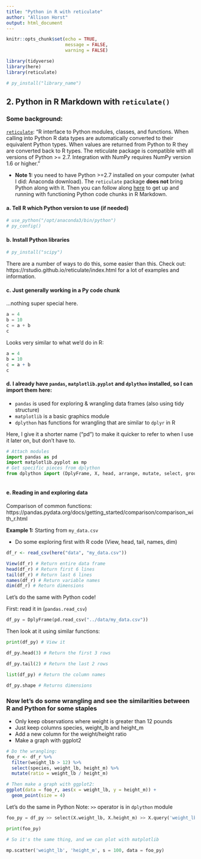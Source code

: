 ```yaml
---
title: "Python in R with reticulate"
author: "Allison Horst"
output: html_document
---
```


```r
knitr::opts_chunk$set(echo = TRUE,
                      message = FALSE,
                      warning = FALSE)

library(tidyverse)
library(here)
library(reticulate)

# py_install("library_name")
```

## 2. Python in R Markdown with `reticulate()`

### Some background: 

[`reticulate`](https://rstudio.github.io/reticulate/): "R interface to Python modules, classes, and functions. When calling into Python R data types are automatically converted to their equivalent Python types. When values are returned from Python to R they are converted back to R types. The reticulate package is compatible with all versions of Python >= 2.7. Integration with NumPy requires NumPy version 1.6 or higher."

- **Note 1:** you need to have Python >=2.7 installed on your computer (what I did: Anaconda download). The `reticulate` package **does not** bring Python along with it. Then you can follow along [here](https://rstudio.github.io/reticulate/) to get up and running with functioning Python code chunks in R Markdown. 

#### a. Tell R which Python version to use (if needed)
```r
# use_python("/opt/anaconda3/bin/python")
# py_config()
```

#### b. Install Python libraries 

```r
# py_install("scipy")
```

There are a number of ways to do this, some easier than this. Check out: https://rstudio.github.io/reticulate/index.html for a lot of examples and information. 

#### c. Just generally working in a Py code chunk

...nothing super special here.

```python
a = 4
b = 10
c = a + b
c
```

Looks very similar to what we'd do in R: 
```r
a = 4
b = 10
c = a + b
c
```

#### d. I already have `pandas`, `matplotlib.pyplot` and `dplython` installed, so I can import them here:

- `pandas` is used for exploring & wrangling data frames (also using tidy structure)
- `matplotlib` is a basic graphics module
- `dplython` has functions for wrangling that are similar to `dplyr` in R

Here, I give it a shorter name ("pd") to make it quicker to refer to when I use it later on, but don't have to. 
```python
# Attach modules
import pandas as pd
import matplotlib.pyplot as mp
# Get specific pieces from dplython
from dplython import (DplyFrame, X, head, arrange, mutate, select, group_by, summarize)
  
```

#### e. Reading in and exploring data

Comparison of common functions: 
https://pandas.pydata.org/docs/getting_started/comparison/comparison_with_r.html

**Example 1:** Starting from `my_data.csv`

- Do some exploring first with R code (View, head, tail, names, dim)
```r

df_r <- read_csv(here("data", "my_data.csv"))

View(df_r) # Return entire data frame
head(df_r) # Return first 6 lines
tail(df_r) # Return last 6 lines
names(df_r) # Return variable names
dim(df_r) # Return dimensions

```

Let's do the same with Python code!

First: read it in (`pandas.read_csv`)
```python
df_py = DplyFrame(pd.read_csv("../data/my_data.csv"))
```

Then look at it using similar functions: 
```python
print(df_py) # View it
```

```python
df_py.head(3) # Return the first 3 rows
```

```python
df_py.tail(2) # Return the last 2 rows
```

```python
list(df_py) # Return the column names
````

```python
df_py.shape # Returns dimensions
```

### Now let's do some wrangling and see the similarities between R and Python for some staples

- Only keep observations where weight is greater than 12 pounds
- Just keep columns species, weight_lb and height_m
- Add a new column for the weight/height ratio
- Make a graph with ggplot2

```r
# Do the wrangling:
foo_r <- df_r %>% 
  filter(weight_lb > 12) %>% 
  select(species, weight_lb, height_m) %>% 
  mutate(ratio = weight_lb / height_m)

# Then make a graph with ggplot2:
ggplot(data = foo_r, aes(x = weight_lb, y = height_m)) +
  geom_point(size = 4)
```

Let's do the same in Python
Note: `>>` operator is in `dplython` module
```python
foo_py = df_py >> select(X.weight_lb, X.height_m) >> X.query('weight_lb > 12') >> X.assign(ratio = X['weight_lb'] / X['height_m'])

print(foo_py)

# So it's the same thing, and we can plot with matplotlib
```

```python
mp.scatter('weight_lb', 'height_m', s = 100, data = foo_py)
```
